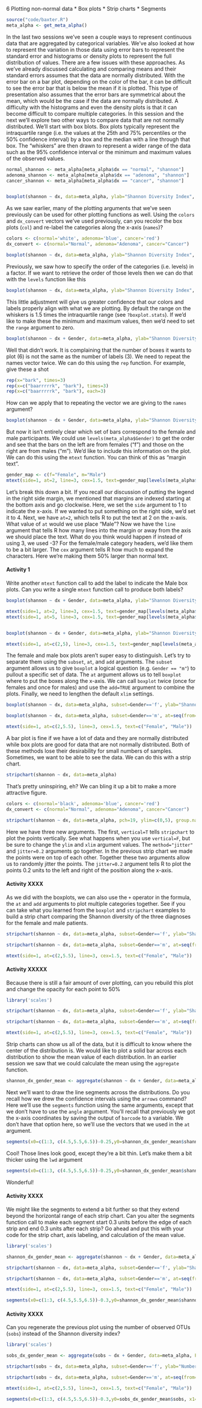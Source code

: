 6	Plotting non-normal data
* Box plots
*	Strip charts
* Segments


```r
source("code/baxter.R")
meta_alpha <- get_meta_alpha()
```

In the last two sessions we've seen a couple ways to represent continuous data that are aggregated by categorical variables. We've also looked at how to represent the variation in those data using error bars to represent the standard error and histograms or density plots to represent the full distribution of values. There are a few issues with these approaches. As we've already discussed calculating and comparing means and their standard errors assumes that the data are normally distributed. With the error bar on a bar plot, depending on the color of the bar, it can be difficult to see the error bar that is below the mean if it is plotted. This type of presentation also assumes that the error bars are symmetrical about the mean, which would be the case if the data are normally distributed. A difficulty with the histograms and even the density plots is that it can become difficult to compare multiple categories. In this session and the next we'll explore two other ways to compare data that are not normally distributed. We'll start with box blots. Box plots typically represent the intraquartile range (i.e. the values at the 25th and 75% percentiles or the 50% confidence interval) by a box and the median with a line through that box. The "whiskers" are then drawn to represent a wider range of the data such as the 95% confidence interval or the minimum and maximum values of the observed values.

```r
normal_shannon <- meta_alpha[meta_alpha$dx == "normal", "shannon"]
adenoma_shannon <- meta_alpha[meta_alpha$dx == "adenoma", "shannon"]
cancer_shannon <- meta_alpha[meta_alpha$dx == "cancer", "shannon"]


boxplot(shannon ~ dx, data=meta_alpha, ylab="Shannon Diversity Index", ylim=c(0, 5.0))
```

As we saw earlier, many of the plotting arguments that we've seen previously can be used for other plotting functions as well. Using the `colors` and `dx_convert` vectors we've used previously, can you recolor the box plots (`col`) and re-label the categories along the x-axis (`names`)?

```r
colors <- c(normal='white', adenoma='blue', cancer='red')
dx_convert <- c(normal="Normal", adenoma="Adenoma", cancer="Cancer")

boxplot(shannon ~ dx, data=meta_alpha, ylab="Shannon Diversity Index", ylim=c(0, 5.0), col=colors, names=dx_convert)
```

Previously, we saw how to specify the order of the categories (i.e. levels) in a factor. If we want to retrieve the order of those levels then we can do that with the `levels` function like this

```r
boxplot(shannon ~ dx, data=meta_alpha, ylab="Shannon Diversity Index", ylim=c(0, 5.0), col=colors[levels(meta_alpha$dx)], names=dx_convert[levels(meta_alpha$dx)], range=0)
```

This little adjustment will give us greater confidence that our colors and labels properly align with what we are plotting. By default the range on the whiskers is 1.5 times the intraquartile range (see `?boxplot.stats`). If we'd like to make these the minimum and maximum values, then we'd need to set the `range` argument to zero.

```r
boxplot(shannon ~ dx + Gender, data=meta_alpha, ylab="Shannon Diversity Index", ylim=c(0, 5.0), col=colors[levels(meta_alpha$dx)], names=dx_convert[levels(meta_alpha$dx)])
```

Well that didn't work. It is complaining that the number of boxes it wants to plot (6) is not the same as the number of labels (3). We need to repeat the names vector twice. We can do this using the `rep` function. For example, give these a shot

```r
rep(x="bark", times=3)
rep(x=c("baarrrrrk", "bark"), times=3)
rep(x=c("baarrrrrk", "bark"), each=3)
```

How can we apply that to repeating the vector we are giving to the `names` argument?

```r
boxplot(shannon ~ dx + Gender, data=meta_alpha, ylab="Shannon Diversity Index", ylim=c(0, 5.0), col=colors[levels(meta_alpha$dx)], names=rep(dx_convert[levels(meta_alpha$dx)], times=2) )
```

But now it isn't entirely clear which set of bars correspond to the female and male participants. We could use `levels(meta_alpha$Gender)` to get the order and see that the bars on the left are from females ("f") and those on the right are from males ("m"). We'd like to include this information on the plot. We can do this using the `mtext` function. You can think of this as "margin text".

```r
gender_map <- c(f="Female", m="Male")
mtext(side=1, at=2, line=3, cex=1.5, text=gender_map[levels(meta_alpha$Gender)[1]])
```

Let's break this down a bit. If you recall our discussion of putting the legend in the right side margin, we mentioned that margins are indexed starting at the bottom axis and go clockwise. Here, we set the `side` argument to 1 to indicate the x-axis. If we wanted to put something on the right side, we'd set it to 4. Next, we have `at=2`, which tells R to put the text at 2 on the x-axis. What value of `at` would we use place "Male"? Now we have the `line` argument that tells R how many lines into the margin or away from the axis we should place the text. What do you think would happen if instead of using 3, we used -3? For the female/male category headers, we'd like them to be a bit larger. The `cex` argument tells R how much to expand the characters. Here we're making them 50% larger than normal text.

#### Activity 1
Write another `mtext` function call to add the label to indicate the Male box plots. Can you write a single `mtext` function call to produce both labels?

```r
boxplot(shannon ~ dx + Gender, data=meta_alpha, ylab="Shannon Diversity Index", ylim=c(0, 5.0), col=colors[levels(meta_alpha$dx)], names=rep(dx_convert[levels(meta_alpha$dx)], times=2) )

mtext(side=1, at=2, line=3, cex=1.5, text=gender_map[levels(meta_alpha$Gender)[1]])
mtext(side=1, at=5, line=3, cex=1.5, text=gender_map[levels(meta_alpha$Gender)[2]])


boxplot(shannon ~ dx + Gender, data=meta_alpha, ylab="Shannon Diversity Index", ylim=c(0, 5.0), col=colors[levels(meta_alpha$dx)], names=rep(dx_convert[levels(meta_alpha$dx)], times=2) )

mtext(side=1, at=c(2,5), line=3, cex=1.5, text=gender_map[levels(meta_alpha$Gender)])
```

The female and male box plots aren't super easy to distinguish. Let's try to separate them using the `subset`, `at`, and `add` arguments. The `subset` argument allows us to give `boxplot` a logical question (e.g. `Gender == "m"`) to pullout a specific set of data. The `at` argument allows us to tell `boxplot` where to put the boxes along the x-axis. We can call `boxplot` twice (once for females and once for males) and use the `add=TRUE` argument to combine the plots. Finally, we need to lengthen the default `xlim` settings.

```r
boxplot(shannon ~ dx, data=meta_alpha, subset=Gender=='f', ylab="Shannon Diversity Index", ylim=c(0, 5.0), col=colors[levels(meta_alpha$dx)], names=dx_convert[levels(meta_alpha$dx)], xlim=c(0.5,7.0))

boxplot(shannon ~ dx, data=meta_alpha, subset=Gender=='m', at=seq(from=4.5,6.5,1), col=colors[levels(meta_alpha$dx)], names=dx_convert[levels(meta_alpha$dx)], add=T)

mtext(side=1, at=c(2,5.5), line=3, cex=1.5, text=c("Female", "Male"))
```



A bar plot is fine if we have a lot of data and they are normally distributed while box plots are good for data that are not normally distributed. Both of these methods lose their desirability for small numbers of samples. Sometimes, we want to be able to see the data. We can do this with a strip chart.

```r
stripchart(shannon ~ dx, data=meta_alpha)
```

That's pretty uninspiring, eh? We can bling it up a bit to make a more attractive figure.

```r
colors <- c(normal='black', adenoma='blue', cancer='red')
dx_convert <- c(normal="Normal", adenoma="Adenoma", cancer="Cancer")

stripchart(shannon ~ dx, data=meta_alpha, pch=19, ylim=c(0,5), group.names=dx_convert[levels(meta_alpha$dx)], col=colors[levels(meta_alpha$dx)], vertical=T, method="jitter", jitter=0.2)
```

Here we have three new arguments. The first, `vertical=T` tells `stripchart` to plot the points vertically. See what happens when you use `vertical=F`, but be sure to change the `ylim` and `xlim` argument values. The `method="jitter"` and `jitter=0.2` arguments go together. In the previous strip chart we made the points were on top of each other. Together these two arguments allow us to randomly jitter the points. The `jitter=0.2` argument tells R to plot the points 0.2 units to the left and right of the position along the x-axis.


#### Activity XXXX
As we did with the boxplots, we can also use the `+` operator in the formula, the `at` and `add` arguments to plot multiple categories together. See if you can take what you learned from the `boxplot` and `stripchart` examples to build a strip chart comparing the Shannon diversity of the three diagnoses for the female and male patients.


```r
stripchart(shannon ~ dx, data=meta_alpha, subset=Gender=='f', ylab="Shannon Diversity Index", ylim=c(0, 5.0), col=colors[levels(meta_alpha$dx)], group.names=dx_convert[levels(meta_alpha$dx)], xlim=c(0.5,7.0), vertical=T, method="jitter", jitter=0.2, pch=19)

stripchart(shannon ~ dx, data=meta_alpha, subset=Gender=='m', at=seq(from=4.5,to=6.5,by=1), col=colors[levels(meta_alpha$dx)], group.names=dx_convert[levels(meta_alpha$dx)], vertical=T, method="jitter", jitter=0.2, pch=19, add=T)

mtext(side=1, at=c(2,5.5), line=3, cex=1.5, text=c("Female", "Male"))
```

#### Activity XXXXX
Because there is still a fair amount of over plotting, can you rebuild this plot and change the opacity for each point to 50%

```r
library('scales')

stripchart(shannon ~ dx, data=meta_alpha, subset=Gender=='f', ylab="Shannon Diversity Index", ylim=c(0, 5.0), col=alpha(colors[levels(meta_alpha$dx)], 0.5), group.names=dx_convert[levels(meta_alpha$dx)], xlim=c(0.5,7.0), vertical=T, method="jitter", jitter=0.2, pch=19)

stripchart(shannon ~ dx, data=meta_alpha, subset=Gender=='m', at=seq(from=4.5,to=6.5,by=1), col=alpha(colors[levels(meta_alpha$dx)], 0.5), group.names=dx_convert[levels(meta_alpha$dx)], vertical=T, method="jitter", jitter=0.2, pch=19, add=T)

mtext(side=1, at=c(2,5.5), line=3, cex=1.5, text=c("Female", "Male"))
```


Strip charts can show us all of the data, but it is difficult to know where the center of the distribution is. We would like to plot a solid bar across each distribution to show the mean value of each distribution. In an earlier session we saw that we could calculate the mean using the `aggregate` function.

```r
shannon_dx_gender_mean <- aggregate(shannon ~ dx + Gender, data=meta_alpha, FUN=mean)
```

Next we'll want to draw the line segments across the distributions. Do you recall how we drew the confidence intervals using the `arrows` command? Here we'll use the `segments` function using the same arguments, except that we don't have to use the `angle` argument. You'll recall that previously we got the x-axis coordinates by saving the output of `barcode` to a variable. We don't have that option here, so we'll use the vectors that we used in the `at` argument.

```r
segments(x0=c(1:3, c(4.5,5.5,6.5))-0.25,y0=shannon_dx_gender_mean$shannon, x1=c(1:3, c(4.5,5.5,6.5))+0.25,y1=shannon_dx_gender_mean$shannon)
```

Cool! Those lines look good, except they're a bit thin. Let's make them a bit thicker using the `lwd` argument

```r
segments(x0=c(1:3, c(4.5,5.5,6.5))-0.25,y0=shannon_dx_gender_mean$shannon, x1=c(1:3, c(4.5,5.5,6.5))+0.25,y1=shannon_dx_gender_mean$shannon, lwd=5)
```

Wonderful!


#### Activity XXXX
We might like the segments to extend a bit further so that they extend beyond the horizontal range of each strip chart. Can you alter the segments function call to make each segment start 0.3 units before the edge of each strip and end 0.3 units after each strip? Go ahead and put this with your code for the strip chart, axis labeling, and calculation of the mean value.


```r
library('scales')

shannon_dx_gender_mean <- aggregate(shannon ~ dx + Gender, data=meta_alpha, FUN=mean)

stripchart(shannon ~ dx, data=meta_alpha, subset=Gender=='f', ylab="Shannon Diversity Index", ylim=c(0, 5.0), col=alpha(colors[levels(meta_alpha$dx)], 0.5), group.names=dx_convert[levels(meta_alpha$dx)], xlim=c(0.5,7.0), vertical=T, method="jitter", jitter=0.2, pch=19)

stripchart(shannon ~ dx, data=meta_alpha, subset=Gender=='m', at=seq(from=4.5,to=6.5,by=1), col=alpha(colors[levels(meta_alpha$dx)], 0.5), group.names=dx_convert[levels(meta_alpha$dx)], vertical=T, method="jitter", jitter=0.2, pch=19, add=T)

mtext(side=1, at=c(2,5.5), line=3, cex=1.5, text=c("Female", "Male"))

segments(x0=c(1:3, c(4.5,5.5,6.5))-0.3,y0=shannon_dx_gender_mean$shannon, x1=c(1:3, c(4.5,5.5,6.5))+0.3,y1=shannon_dx_gender_mean$shannon, lwd=5)
```


#### Activity XXXX
Can you regenerate the previous plot using the number of observed OTUs (`sobs`) instead of the Shannon diversity index?

```r
library('scales')

sobs_dx_gender_mean <- aggregate(sobs ~ dx + Gender, data=meta_alpha, FUN=mean)

stripchart(sobs ~ dx, data=meta_alpha, subset=Gender=='f', ylab="Number of Observed OTUs", ylim=c(0, max(meta_alpha$sobs)), col=alpha(colors[levels(meta_alpha$dx)], 0.5), group.names=dx_convert[levels(meta_alpha$dx)], xlim=c(0.5,7.0), vertical=T, method="jitter", jitter=0.2, pch=19)

stripchart(sobs ~ dx, data=meta_alpha, subset=Gender=='m', at=seq(from=4.5,to=6.5,by=1), col=alpha(colors[levels(meta_alpha$dx)], 0.5), group.names=dx_convert[levels(meta_alpha$dx)], vertical=T, method="jitter", jitter=0.2, pch=19, add=T)

mtext(side=1, at=c(2,5.5), line=3, cex=1.5, text=c("Female", "Male"))

segments(x0=c(1:3, c(4.5,5.5,6.5))-0.3,y0=sobs_dx_gender_mean$sobs, x1=c(1:3, c(4.5,5.5,6.5))+0.3,y1=sobs_dx_gender_mean$sobs, lwd=5)
```
